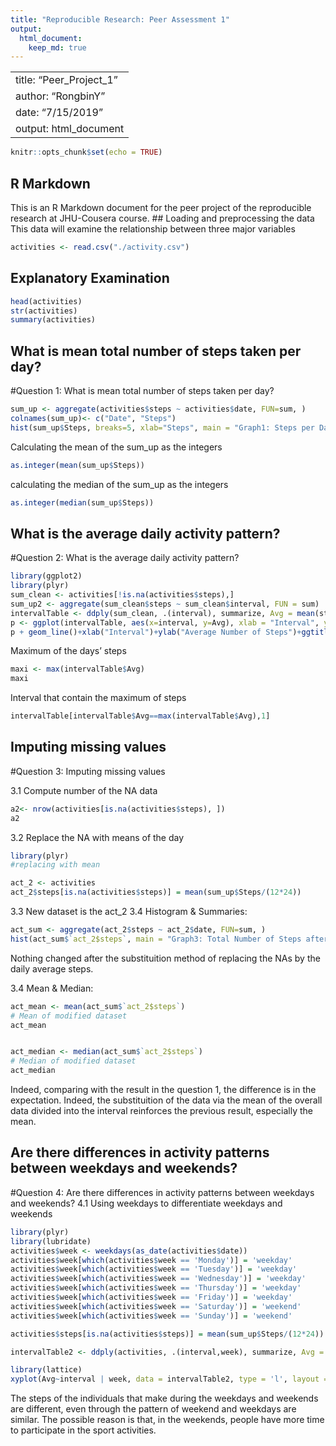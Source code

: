 ```yaml
---
title: "Reproducible Research: Peer Assessment 1"
output: 
  html_document:
    keep_md: true
---
```

---
title: "Peer_Project_1"
author: "RongbinY"
date: "7/15/2019"
output: html_document
---

```r
knitr::opts_chunk$set(echo = TRUE)
```

## R Markdown

This is an R Markdown document for the peer project of the reproducible research at JHU-Cousera course. 
## Loading and preprocessing the data
This data will examine the relationship between three major variables

```r
activities <- read.csv("./activity.csv")
```

## Explanatory Examination

```R
head(activities)
str(activities)
summary(activities)
```

## What is mean total number of steps taken per day?
#Question 1: What is mean total number of steps taken per day?
```R
sum_up <- aggregate(activities$steps ~ activities$date, FUN=sum, )
colnames(sum_up)<- c("Date", "Steps")
hist(sum_up$Steps, breaks=5, xlab="Steps", main = "Graph1: Steps per Day")
```
Calculating the mean of the sum_up as the integers
```R
as.integer(mean(sum_up$Steps))
```

calculating the median of the sum_up as the integers

```R
as.integer(median(sum_up$Steps))
```

## What is the average daily activity pattern?
#Question 2: What is the average daily activity pattern?

```R
library(ggplot2)
library(plyr)
sum_clean <- activities[!is.na(activities$steps),]
sum_up2 <- aggregate(sum_clean$steps ~ sum_clean$interval, FUN = sum)
intervalTable <- ddply(sum_clean, .(interval), summarize, Avg = mean(steps))
p <- ggplot(intervalTable, aes(x=interval, y=Avg), xlab = "Interval", ylab="Average Number of Steps")
p + geom_line()+xlab("Interval")+ylab("Average Number of Steps")+ggtitle("Graph2: Average Number of Steps per Interval")
```

Maximum of the days' steps
```R
maxi <- max(intervalTable$Avg)
maxi 
```

Interval that contain the maximum of steps
```R
intervalTable[intervalTable$Avg==max(intervalTable$Avg),1]

```


## Imputing missing values
#Question 3: Imputing missing values

3.1 Compute number of the NA data
```R
a2<- nrow(activities[is.na(activities$steps), ])
a2
```
3.2 Replace the NA with means of the day
```R
library(plyr)
#replacing with mean

act_2 <- activities
act_2$steps[is.na(activities$steps)] = mean(sum_up$Steps/(12*24))

```
3.3 New dataset is the act_2
3.4 Histogram & Summaries:
```R
act_sum <- aggregate(act_2$steps ~ act_2$date, FUN=sum, )
hist(act_sum$`act_2$steps`, main = "Graph3: Total Number of Steps after Subsitituition")
```
Nothing changed after the substituition method of replacing the NAs by the daily average steps. 

3.4 Mean & Median:
```R
act_mean <- mean(act_sum$`act_2$steps`)
# Mean of modified dataset
act_mean


act_median <- median(act_sum$`act_2$steps`)
# Median of modified dataset
act_median
```
Indeed, comparing with the result in the question 1, the difference is in the expectation. Indeed, the substituition of the data via the mean of the overall data divided into the interval reinforces the previous result, especially the mean. 

## Are there differences in activity patterns between weekdays and weekends?

#Question 4: Are there differences in activity patterns between weekdays and weekends?
4.1 Using weekdays to differentiate weekdays and weekends
```R
library(plyr)
library(lubridate)
activities$week <- weekdays(as_date(activities$date))
activities$week[which(activities$week == 'Monday')] = 'weekday'
activities$week[which(activities$week == 'Tuesday')] = 'weekday'
activities$week[which(activities$week == 'Wednesday')] = 'weekday'
activities$week[which(activities$week == 'Thursday')] = 'weekday'
activities$week[which(activities$week == 'Friday')] = 'weekday'
activities$week[which(activities$week == 'Saturday')] = 'weekend'
activities$week[which(activities$week == 'Sunday')] = 'weekend'

activities$steps[is.na(activities$steps)] = mean(sum_up$Steps/(12*24))

intervalTable2 <- ddply(activities, .(interval,week), summarize, Avg = mean(steps))

library(lattice)
xyplot(Avg~interval | week, data = intervalTable2, type = 'l', layout = c(1,2), main="Graph4: Average Steps per Interval Based on Type of Day", ylab="Average Number of Steps", xlab="Interval" )
```
The steps of the individuals that make during the weekdays and weekends are different, even through the pattern of weekend and weekdays are similar. The possible reason is that, in the weekends, people have more time to participate in the sport activities. 
